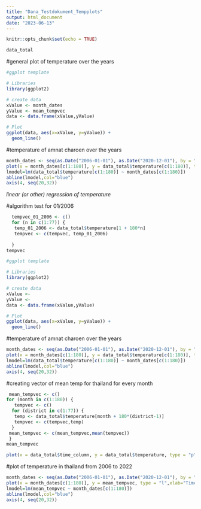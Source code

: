 ```yaml
---
title: "Dana_Testdokument_Tempplots"
output: html_document
date: "2023-06-13"
---
```


```r
knitr::opts_chunk$set(echo = TRUE)
```

```r
data_total
```
#general plot of temperature over the years 

```r
#ggplot template

# Libraries
library(ggplot2)

# create data
xValue <- month_dates
yValue <- mean_tempvec
data <- data.frame(xValue,yValue)

# Plot
ggplot(data, aes(x=xValue, y=yValue)) +
  geom_line()

```

#temperature of amnat charoen over the years
```r
month_dates <- seq(as.Date("2006-01-01"), as.Date("2020-12-01"), by = "month", format = "%m")
plot(x = month_dates[c(1:180)], y = data_total$temperature[c(1:180)], type = "l",xlab="Time", ylab="Temperature", col="red")
lmodel=lm(data_total$temperature[c(1:180)] ~ month_dates[c(1:180)])
abline(lmodel,col="blue")
axis(4, seq(20,32))


```
*linear (or other) regression of temperature*

#algorithm test for 01/2006
```r

  tempvec_01_2006 <- c()
  for (n in c(1:77)) {
   temp_01_2006 <- data_total$temperature[1 + 180*n]
   tempvec <- c(tempvec, temp_01_2006)
    
  }
tempvec 
```

```r
#ggplot template

# Libraries
library(ggplot2)

# create data
xValue <-
yValue <- 
data <- data.frame(xValue,yValue)

# Plot
ggplot(data, aes(x=xValue, y=yValue)) +
  geom_line()

```

#temperature of amnat charoen over the years
```r
month_dates <- seq(as.Date("2006-01-01"), as.Date("2020-12-01"), by = "month", format = "%m")
plot(x = month_dates[c(1:180)], y = data_total$temperature[c(1:180)], type = "l",xlab="Time", ylab="Temperature", col="red")
lmodel=lm(data_total$temperature[c(1:180)] ~ month_dates[c(1:180)])
abline(lmodel,col="blue")
axis(4, seq(20,32))


```

#creating vector of mean temp for thailand for every month 
```r

 mean_tempvec <- c()
for (month in c(1:180)) {
   tempvec <- c()
  for (district in c(1:77)) {
   temp <- data_total$temperature[month + 180*(district-1)]
   tempvec <- c(tempvec,temp)
  }
 mean_tempvec <- c(mean_tempvec,mean(tempvec))
 }
mean_tempvec
```

```r

plot(x = data_total$time_column, y = data_total$temperature, type = "p", xlab = "time", ylab = "temperature", col = "blue")
```



#plot of temperature in thailand from 2006 to 2022
```r
month_dates <- seq(as.Date("2006-01-01"), as.Date("2020-12-01"), by = "month", format = "%m")
plot(x = month_dates[c(1:180)], y = mean_tempvec, type = "l",xlab="Time", ylab="Temperature", col="red")
lmodel=lm(mean_tempvec ~ month_dates[c(1:180)])
abline(lmodel,col="blue")
axis(4, seq(20,32))
```

